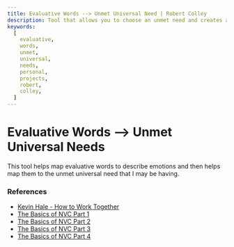 ```yaml
---
title: Evaluative Words --> Unmet Universal Need | Robert Colley
description: Tool that allows you to choose an unmet need and creates a list of the potential unmet needs.
keywords:
  [
    evaluative,
    words,
    unmet,
    universal,
    needs,
    personal,
    projects,
    robert,
    colley,
  ]
---
```



# Evaluative Words --> Unmet Universal Needs

This tool helps map evaluative words to describe emotions and then helps map them to the unmet universal need that I may be having.

<EvalWordsUniversalNeedsTool />

### References

- [Kevin Hale - How to Work Together](https://www.youtube.com/watch?v=30a5yFBd7Fo&t=2s)
- [The Basics of NVC Part 1](https://www.youtube.com/watch?v=QeDvYObYeiM)
- [The Basics of NVC Part 2](https://www.youtube.com/watch?v=HKMXa-jGpR0)
- [The Basics of NVC Part 3](https://www.youtube.com/watch?v=vwocdTwG4Ik)
- [The Basics of NVC Part 4](https://www.youtube.com/watch?v=RRfRnynwgQU)

